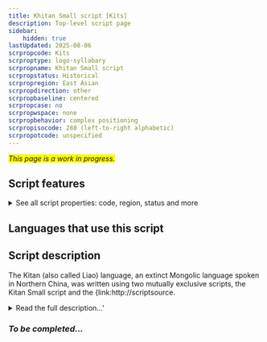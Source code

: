 ```yaml
---
title: Khitan Small script [Kits]
description: Top-level script page
sidebar:
    hidden: true
lastUpdated: 2025-08-06
scrpropcode: Kits
scrproptype: logo-syllabary
scrpropname: Khitan Small script
scrpropstatus: Historical
scrpropregion: East Asian
scrpropdirection: other
scrpropbaseline: centered
scrpropcase: no
scrpropwspace: none
scrpropbehavior: complex positioning
scrpropisocode: 288 (left-to-right alphabetic)
scrpropotcode: unspecified
---
```


<span style='background-color:yellow'>_This page is a work in progress._</span>


## Script features

<details>
<summary> See all script properties: code, region, status and more</summary>
<ScriptInfo />
</details>

## Languages that use this script

<WsList script='Kits' wsMax='5' />

## Script description

The Kitan (also called Liao) language, an extinct Mongolic language spoken in Northern China, was written using two mutually exclusive scripts, the Kitan Small script and the {link:http://scriptsource.

<details><summary>Read the full description...'</summary>_Not yet available._</details>

### _To be completed..._

